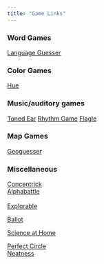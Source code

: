 ```yaml
---
title: "Game Links"
---
```



### Word Games
[Language Guesser](https://languageguesser.com) \ 


### Color Games
[Hue](https://hue-the-game.herokuapp.com)


### Music/auditory games

[Toned Ear](https://tonedear.com/)
[Rhythm Game](https://www.concerthotels.com/got-rhythm)
[Flagle](https://ducc.pythonanywhere.com/flaggle/) \


### Map Games

[Geoguesser](https://www.geoguessr.com/seterra/en/vgp/3007) \


### Miscellaneous 

[Concentrick](https://concentrick.app) \
[Alphabattle](https://alphabattle.xyz) \
\ \
[Explorable](https://explorabl.es/all/) \

[Ballot](https://ncase.me/ballot/) \

[Science at Home](https://www.scienceathome.org/games) \


[Perfect Circle](https://vole.wtf/perfect-circle/) \
[Neatness](https://js13kgames.com/games/the-neatness/index.html)